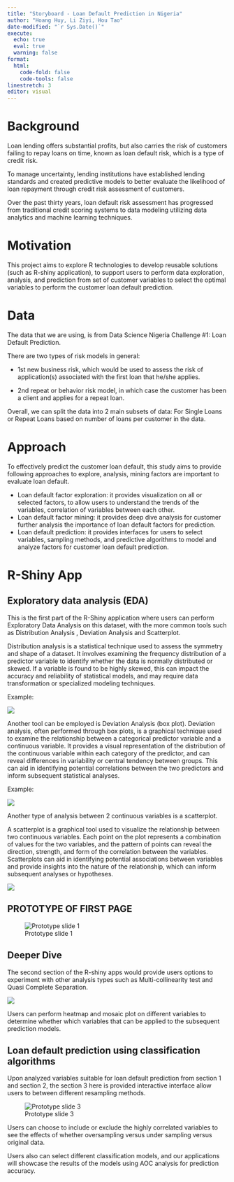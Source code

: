 ```yaml
---
title: "Storyboard - Loan Default Prediction in Nigeria"
author: "Hoang Huy, Li Ziyi, Hou Tao"
date-modified: "`r Sys.Date()`"
execute: 
  echo: true
  eval: true
  warning: false
format: 
  html:
    code-fold: false
    code-tools: false
linestretch: 3
editor: visual
---
```


# Background

Loan lending offers substantial profits, but also carries the risk of customers failing to repay loans on time, known as loan default risk, which is a type of credit risk.

To manage uncertainty, lending institutions have established lending standards and created predictive models to better evaluate the likelihood of loan repayment through credit risk assessment of customers.

Over the past thirty years, loan default risk assessment has progressed from traditional credit scoring systems to data modeling utilizing data analytics and machine learning techniques.

# Motivation

This project aims to explore R technologies to develop reusable solutions (such as R-shiny application), to support users to perform data exploration, analysis, and prediction from set of customer variables to select the optimal variables to perform the customer loan default prediction.

# Data

The data that we are using, is from Data Science Nigeria Challenge #1: Loan Default Prediction.

There are two types of risk models in general:

-   1st new business risk, which would be used to assess the risk of application(s) associated with the first loan that he/she applies.

-   2nd repeat or behavior risk model, in which case the customer has been a client and applies for a repeat loan.

Overall, we can split the data into 2 main subsets of data: For Single Loans or Repeat Loans based on number of loans per customer in the data.

# Approach

To effectively predict the customer loan default, this study aims to provide following approaches to explore, analysis, mining factors are important to evaluate loan default.

-   Loan default factor exploration: it provides visualization on all or selected factors, to allow users to understand the trends of the variables, correlation of variables between each other.
-   Loan default factor mining: it provides deep dive analysis for customer further analysis the importance of loan default factors for prediction.
-   Loan default prediction: it provides interfaces for users to select variables, sampling methods, and predictive algorithms to model and analyze factors for customer loan default prediction.

# R-Shiny App

## Exploratory data analysis (EDA)

This is the first part of the R-Shiny application where users can perform Exploratory Data Analysis on this dataset, with the more common tools such as Distribution Analysis , Deviation Analysis and Scatterplot.

Distribution analysis is a statistical technique used to assess the symmetry and shape of a dataset. It involves examining the frequency distribution of a predictor variable to identify whether the data is normally distributed or skewed. If a variable is found to be highly skewed, this can impact the accuracy and reliability of statistical models, and may require data transformation or specialized modeling techniques.

Example:

![](images/Barchart-showing-the-normal-distribution-a-distribution-which-is-positively-skewed-and-a.png){fig-align="center"}

Another tool can be employed is Deviation Analysis (box plot).
Deviation analysis, often performed through box plots, is a graphical technique used to examine the relationship between a categorical predictor variable and a continuous variable. It provides a visual representation of the distribution of the continuous variable within each category of the predictor, and can reveal differences in variability or central tendency between groups. This can aid in identifying potential correlations between the two predictors and inform subsequent statistical analyses.

Example:

![](images/continuous%20vs%20categorical%20boxplot.png){fig-align="center"}

Another type of analysis between 2 continuous variables is a scatterplot.

A scatterplot is a graphical tool used to visualize the relationship between two continuous variables. Each point on the plot represents a combination of values for the two variables, and the pattern of points can reveal the direction, strength, and form of the correlation between the variables. Scatterplots can aid in identifying potential associations between variables and provide insights into the nature of the relationship, which can inform subsequent analyses or hypotheses.

![](images/continuous%20scatterplot.png){fig-align="center"}

## PROTOTYPE OF FIRST PAGE

![Prototype slide 1](images/Slide1.png)

## Deeper Dive

The second section of the R-shiny apps would provide users options to experiment with other analysis types such as Multi-collinearity test and Quasi Complete Separation.

![](images/Slide2.JPG)

Users can perform heatmap and mosaic plot on different variables to determine whether which variables that can be applied to the subsequent prediction models.

## Loan default prediction using classification algorithms

Upon analyzed variables suitable for loan default prediction from section 1 and section 2, the section 3 here is provided interactive interface allow users to between different resampling methods.

![Prototype slide 3](images/Slide3.png)

Users can choose to include or exclude the highly correlated variables to see the effects of whether oversampling versus under sampling versus original data.

Users also can select different classification models, and our applications will showcase the results of the models using AOC analysis for prediction accuracy.
